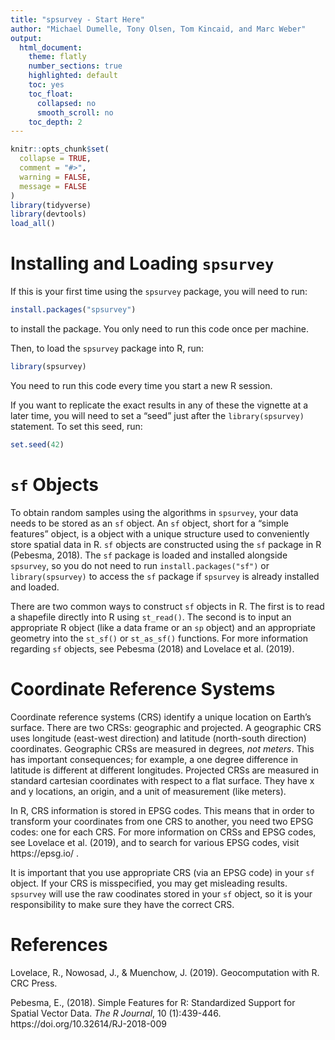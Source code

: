 ```yaml
---
title: "spsurvey - Start Here"
author: "Michael Dumelle, Tony Olsen, Tom Kincaid, and Marc Weber"
output: 
  html_document:
    theme: flatly
    number_sections: true
    highlighted: default 
    toc: yes
    toc_float:
      collapsed: no
      smooth_scroll: no
    toc_depth: 2
---
```


```r
knitr::opts_chunk$set(
  collapse = TRUE,
  comment = "#>", 
  warning = FALSE, 
  message = FALSE
)
library(tidyverse)
library(devtools)
load_all()
```

# Installing and Loading `spsurvey`

If this is your first time using the `spsurvey` package, you will need to run:
```r
install.packages("spsurvey")
```
to install the package. You only need to run this code once per machine.

Then, to load the `spsurvey` package into R, run:
```r
library(spsurvey)
```
You need to run this code every time you start a new R session.

If you want to replicate the exact results in any of these the vignette at a later time, you will need to set a "seed" just after the `library(spsurvey)` statement. To set this seed, run:
```r
set.seed(42)
```

# `sf` Objects

To obtain random samples using the algorithms in `spsurvey`, your data needs to be stored as an `sf` object. An `sf` object, short for a "simple features" object, is a object with a unique structure used to conveniently store spatial data in R. `sf` objects are constructed using the `sf` package in R (Pebesma, 2018). The `sf` package is loaded and installed alongside `spsurvey`, so you do not need to run `install.packages("sf")` or `library(spsurvey)` to access the `sf` package if `spsurvey` is already installed and loaded. 

There are two common ways to construct `sf` objects in R. The first is to read a shapefile directly into R using `st_read()`. The second is to input an appropriate R object (like a data frame or an `sp` object) and an appropriate geometry into the `st_sf()` or `st_as_sf()` functions. For more information regarding `sf` objects, see Pebesma (2018) and Lovelace et al. (2019).

# Coordinate Reference Systems

Coordinate reference systems (CRS) identify a unique location on Earth's surface. There are two CRSs: geographic and projected. A geographic CRS uses longitude (east-west direction) and latitude (north-south direction) coordinates. Geographic CRSs are measured in degrees, *not meters*. This has important consequences; for example, a one degree difference in latitude is different at different longitudes. Projected CRSs are measured in standard cartesian coordinates with respect to a flat surface. They have x and y locations, an origin, and a unit of measurement (like meters). 

In R, CRS information is stored in EPSG codes. This means that in order to transform your coordinates from one CRS to another, you need two EPSG codes: one for each CRS. For more information on CRSs and EPSG codes, see Lovelace et al. (2019), and to search for various EPSG codes, visit https://epsg.io/ .

It is important that you use appropriate CRS (via an EPSG code) in your `sf` object. If your CRS is misspecified, you may get misleading results. `spsurvey` will use the raw coodinates stored in your `sf` object, so it is your responsibility to make sure they have the correct CRS.

# References

Lovelace, R., Nowosad, J., & Muenchow, J. (2019). Geocomputation with R. CRC Press.

Pebesma, E., (2018). Simple Features for R: Standardized Support for Spatial Vector Data. *The R Journal*, 10 (1):439-446. https://doi.org/10.32614/RJ-2018-009